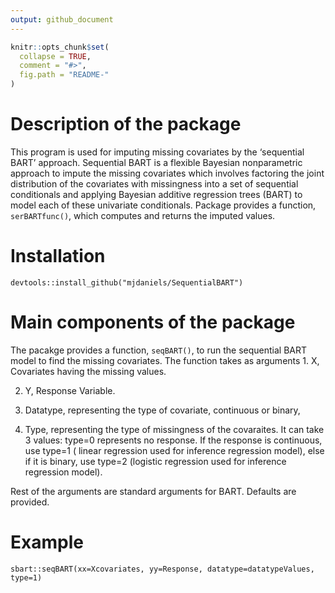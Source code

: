 ```yaml
---
output: github_document
---
```


<!-- README.md is generated from README.Rmd. Please edit that file -->

```r
knitr::opts_chunk$set(
  collapse = TRUE,
  comment = "#>",
  fig.path = "README-"
)
```
# Description of the package

This program is used for imputing missing covariates by the 'sequential BART' approach. Sequential BART is a flexible Bayesian nonparametric approach to impute the missing covariates which involves factoring the joint distribution of the covariates with missingness into a set of sequential conditionals and applying Bayesian additive regression trees (BART) to model each of these univariate conditionals. Package provides a function, `serBARTfunc()`, which computes and returns the imputed values.

# Installation 

`devtools::install_github("mjdaniels/SequentialBART")`

# Main components of the package

The pacakge provides a function, `seqBART()`, to run the sequential BART model to find the missing covariates. The function takes as arguments
1. X, Covariates having the missing values. 

2. Y, Response Variable.

3. Datatype, representing the type of covariate, continuous or binary,

4. Type, representing the type of missingness of the covaraites. It can take 3 values: type=0 represents no response. If the response is continuous, use type=1 ( linear regression used for inference regression model), else if it is binary, use type=2 (logistic regression used for inference regression model).


Rest of the arguments are standard arguments for BART. Defaults are provided.
 

# Example


`sbart::seqBART(xx=Xcovariates, yy=Response, datatype=datatypeValues, type=1)`


